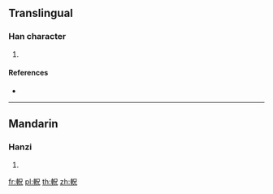 {{character info/new}}
==Translingual==

===Han character===
{{Han char|rn=159|rad=車|as=05|sn=12|four=56010|canj=JJRHU}}

# {{defn|Han|sort=車05}}

====References====
* {{Han ref|kx=1241.140|dkj=38237|dj=1717.140|hdz=53521.040|uh=8EE6|ud=36582|bh=DC41|bd=56385}}

----

==Mandarin==

===Hanzi===
{{cmn-hanzi|pin=[[bèn]] ([[ben4]]), [[huàng]] ([[huang4]])|wg=pen<sup>4</sup>, huang<sup>4</sup>}}

# {{defn|lang=cmn|sort=車05}}

[[fr:軦]]
[[pl:軦]]
[[th:軦]]
[[zh:軦]]